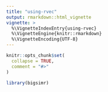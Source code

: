 ```yaml
---
title: "using-rvec"
output: rmarkdown::html_vignette
vignette: >
  %\VignetteIndexEntry{using-rvec}
  %\VignetteEngine{knitr::rmarkdown}
  %\VignetteEncoding{UTF-8}
---
```


```r
knitr::opts_chunk$set(
  collapse = TRUE,
  comment = "#>"
)
```

```r
library(bigsimr)
```

